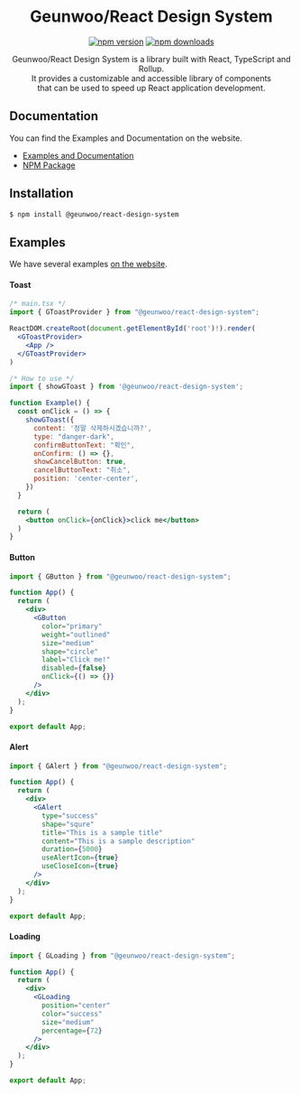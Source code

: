 
<Meta title="About/Introduction" />

<div align="center">

# Geunwoo/React Design System

[![npm version](https://img.shields.io/npm/v/@geunwoo/react-design-system.svg?style=flat-square)](https://www.npmjs.com/package/@geunwoo/react-design-system)
[![npm downloads](https://img.shields.io/npm/dm/@geunwoo/react-design-system.svg?style=flat-square)](https://npm-stat.com/charts.html?package=@geunwoo/react-design-system)

Geunwoo/React Design System is a library built with React, TypeScript and Rollup. <br />
It provides a customizable and accessible library of components <br />
that can be used to speed up React application development.

</div>

## Documentation

You can find the Examples and Documentation on the website.

- [Examples and Documentation](https://main--64945a5460facec38f6ccd6b.chromatic.com)
- [NPM Package](https://www.npmjs.com/package/@geunwoo/react-design-system)

## Installation

```bash
$ npm install @geunwoo/react-design-system
```

## Examples

We have several examples [on the website](https://main--64945a5460facec38f6ccd6b.chromatic.com).

#### Toast

```jsx
/* main.tsx */
import { GToastProvider } from "@geunwoo/react-design-system";

ReactDOM.createRoot(document.getElementById('root')!).render(  
  <GToastProvider>
    <App />
  </GToastProvider>            
)

/* How to use */
import { showGToast } from '@geunwoo/react-design-system';

function Example() {
  const onClick = () => {
    showGToast({ 
      content: '정말 삭제하시겠습니까?',     
      type: "danger-dark",
      confirmButtonText: "확인",      
      onConfirm: () => {},
      showCancelButton: true,
      cancelButtonText: "취소",
      position: 'center-center',
    })
  }

  return (          
    <button onClick={onClick}>click me</button>    
  )
}
```

#### Button

```jsx
import { GButton } from "@geunwoo/react-design-system";

function App() {
  return (
    <div>
      <GButton
        color="primary"
        weight="outlined"
        size="medium"
        shape="circle"
        label="Click me!"
        disabled={false}
        onClick={() => {}}
      />
    </div>
  );
}

export default App;
```

#### Alert

```jsx
import { GAlert } from "@geunwoo/react-design-system";

function App() {
  return (
    <div>
      <GAlert
        type="success"
        shape="squre"
        title="This is a sample title"
        content="This is a sample description"
        duration={5000}
        useAlertIcon={true}
        useCloseIcon={true}
      />
    </div>
  );
}

export default App;
```

#### Loading

```jsx
import { GLoading } from "@geunwoo/react-design-system";

function App() {
  return (
    <div>
      <GLoading
        position="center"
        color="success"
        size="medium"
        percentage={72}
      />
    </div>
  );
}

export default App;
```
